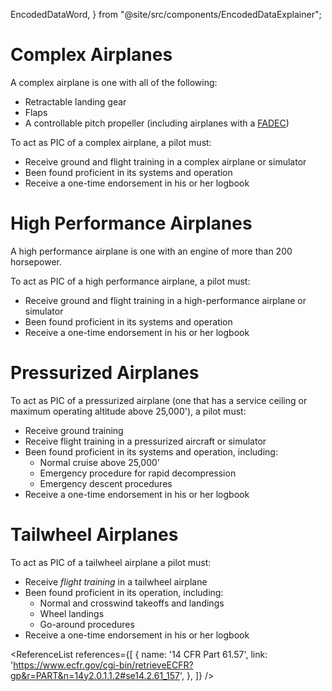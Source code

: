   EncodedDataWord,
} from "@site/src/components/EncodedDataExplainer";

# Complex Airplanes

A complex airplane is one with all of the following:

- Retractable landing gear
- Flaps
- A controllable pitch propeller (including airplanes with a
  [FADEC](https://en.wikipedia.org/wiki/FADEC))

To act as PIC of a complex airplane, a pilot must:

- Receive ground and flight training in a complex airplane or simulator
- Been found proficient in its systems and operation
- Receive a one-time endorsement in his or her logbook

<Reg part="61.31(e)" />

# High Performance Airplanes

A high performance airplane is one with an engine of more than 200 horsepower.

To act as PIC of a high performance airplane, a pilot must:

- Receive ground and flight training in a high-performance airplane or simulator
- Been found proficient in its systems and operation
- Receive a one-time endorsement in his or her logbook

<Reg part="61.31(f)" />

# Pressurized Airplanes

To act as PIC of a pressurized airplane (one that has a service ceiling or
maximum operating altitude above 25,000'), a pilot must:

- Receive ground training
- Receive flight training in a pressurized aircraft or simulator
- Been found proficient in its systems and operation, including:
  - Normal cruise above 25,000'
  - Emergency procedure for rapid decompression
  - Emergency descent procedures
- Receive a one-time endorsement in his or her logbook

<Reg part="61.31(g)" />

# Tailwheel Airplanes

To act as PIC of a tailwheel airplane a pilot must:

- Receive _flight training_ in a tailwheel airplane
- Been found proficient in its operation, including:
  - Normal and crosswind takeoffs and landings
  - Wheel landings
  - Go-around procedures
- Receive a one-time endorsement in his or her logbook

<Reg part="61.31(i)" />

<ReferenceList references={[
  {
    name: '14 CFR Part 61.57',
    link: 'https://www.ecfr.gov/cgi-bin/retrieveECFR?gp&r=PART&n=14y2.0.1.1.2#se14.2.61_157',
  },
]} />
